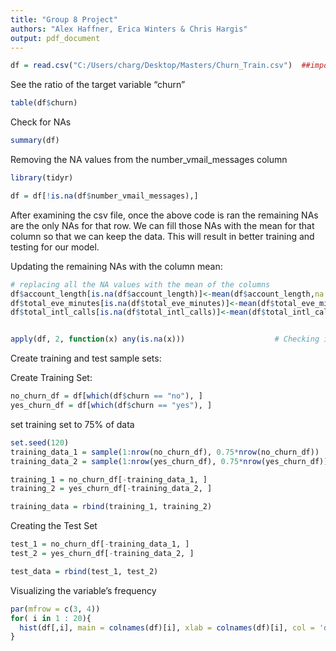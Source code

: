 ---
title: "Group 8 Project"
authors: "Alex Haffner, Erica Winters & Chris Hargis"
output: pdf_document
---
```{r}

df = read.csv("C:/Users/charg/Desktop/Masters/Churn_Train.csv")  ##importing dataset

```

See the ratio of the target variable "churn"

```{r}
table(df$churn)
```

Check for NAs
```{r}
summary(df)
```

Removing the NA values from the number_vmail_messages column

```{r}
library(tidyr)

df = df[!is.na(df$number_vmail_messages),]

```


After examining the csv file, once the above code is ran the remaining NAs are the only NAs for that row. We can fill those NAs with the mean for that column so that we can keep the data. This will result in better training and testing for our model. 

Updating the remaining NAs with the column mean:

```{r}

# replacing all the NA values with the mean of the columns
df$account_length[is.na(df$account_length)]<-mean(df$account_length,na.rm=TRUE)
df$total_eve_minutes[is.na(df$total_eve_minutes)]<-mean(df$total_eve_minutes,na.rm=TRUE)
df$total_intl_calls[is.na(df$total_intl_calls)]<-mean(df$total_intl_calls,na.rm=TRUE)


apply(df, 2, function(x) any(is.na(x)))                    # Checking if there are any NA values

```


Create training and test sample sets:

Create Training Set:
```{r}
no_churn_df = df[which(df$churn == "no"), ]
yes_churn_df = df[which(df$churn == "yes"), ]

```

set training set to 75% of data
```{r}
set.seed(120)
training_data_1 = sample(1:nrow(no_churn_df), 0.75*nrow(no_churn_df))
training_data_2 = sample(1:nrow(yes_churn_df), 0.75*nrow(yes_churn_df))

training_1 = no_churn_df[-training_data_1, ]
training_2 = yes_churn_df[-training_data_2, ]

training_data = rbind(training_1, training_2)

```


Creating the Test Set
```{r}
test_1 = no_churn_df[-training_data_1, ]
test_2 = yes_churn_df[-training_data_2, ]

test_data = rbind(test_1, test_2)

```


Visualizing the variable's frequency

```{r}
par(mfrow = c(3, 4))
for( i in 1 : 20){
  hist(df[,i], main = colnames(df)[i], xlab = colnames(df)[i], col = 'darkorchid1')
}

```

```{r}

```


```{r}

```


```{r}

```


```{r}

```


```{r}

```
